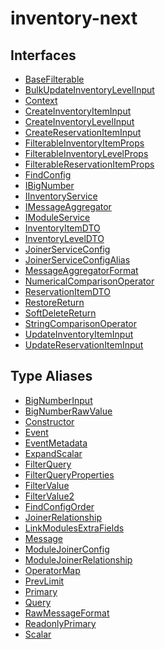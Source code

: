 
# inventory-next

## Interfaces

- [BaseFilterable](../../inventory_next/interfaces/inventory_next.BaseFilterable/page.mdx)
- [BulkUpdateInventoryLevelInput](../../inventory_next/interfaces/inventory_next.BulkUpdateInventoryLevelInput/page.mdx)
- [Context](../../inventory_next/interfaces/inventory_next.Context/page.mdx)
- [CreateInventoryItemInput](../../inventory_next/interfaces/inventory_next.CreateInventoryItemInput/page.mdx)
- [CreateInventoryLevelInput](../../inventory_next/interfaces/inventory_next.CreateInventoryLevelInput/page.mdx)
- [CreateReservationItemInput](../../inventory_next/interfaces/inventory_next.CreateReservationItemInput/page.mdx)
- [FilterableInventoryItemProps](../../inventory_next/interfaces/inventory_next.FilterableInventoryItemProps/page.mdx)
- [FilterableInventoryLevelProps](../../inventory_next/interfaces/inventory_next.FilterableInventoryLevelProps/page.mdx)
- [FilterableReservationItemProps](../../inventory_next/interfaces/inventory_next.FilterableReservationItemProps/page.mdx)
- [FindConfig](../../inventory_next/interfaces/inventory_next.FindConfig/page.mdx)
- [IBigNumber](../../inventory_next/interfaces/inventory_next.IBigNumber/page.mdx)
- [IInventoryService](../../inventory_next/interfaces/inventory_next.IInventoryService/page.mdx)
- [IMessageAggregator](../../inventory_next/interfaces/inventory_next.IMessageAggregator/page.mdx)
- [IModuleService](../../inventory_next/interfaces/inventory_next.IModuleService/page.mdx)
- [InventoryItemDTO](../../inventory_next/interfaces/inventory_next.InventoryItemDTO/page.mdx)
- [InventoryLevelDTO](../../inventory_next/interfaces/inventory_next.InventoryLevelDTO/page.mdx)
- [JoinerServiceConfig](../../inventory_next/interfaces/inventory_next.JoinerServiceConfig/page.mdx)
- [JoinerServiceConfigAlias](../../inventory_next/interfaces/inventory_next.JoinerServiceConfigAlias/page.mdx)
- [MessageAggregatorFormat](../../inventory_next/interfaces/inventory_next.MessageAggregatorFormat/page.mdx)
- [NumericalComparisonOperator](../../inventory_next/interfaces/inventory_next.NumericalComparisonOperator/page.mdx)
- [ReservationItemDTO](../../inventory_next/interfaces/inventory_next.ReservationItemDTO/page.mdx)
- [RestoreReturn](../../inventory_next/interfaces/inventory_next.RestoreReturn/page.mdx)
- [SoftDeleteReturn](../../inventory_next/interfaces/inventory_next.SoftDeleteReturn/page.mdx)
- [StringComparisonOperator](../../inventory_next/interfaces/inventory_next.StringComparisonOperator/page.mdx)
- [UpdateInventoryItemInput](../../inventory_next/interfaces/inventory_next.UpdateInventoryItemInput/page.mdx)
- [UpdateReservationItemInput](../../inventory_next/interfaces/inventory_next.UpdateReservationItemInput/page.mdx)

## Type Aliases

- [BigNumberInput](../../inventory_next/types/inventory_next.BigNumberInput/page.mdx)
- [BigNumberRawValue](../../inventory_next/types/inventory_next.BigNumberRawValue/page.mdx)
- [Constructor](../../inventory_next/types/inventory_next.Constructor/page.mdx)
- [Event](../../inventory_next/types/inventory_next.Event/page.mdx)
- [EventMetadata](../../inventory_next/types/inventory_next.EventMetadata/page.mdx)
- [ExpandScalar](../../inventory_next/types/inventory_next.ExpandScalar/page.mdx)
- [FilterQuery](../../inventory_next/types/inventory_next.FilterQuery/page.mdx)
- [FilterQueryProperties](../../inventory_next/types/inventory_next.FilterQueryProperties/page.mdx)
- [FilterValue](../../inventory_next/types/inventory_next.FilterValue/page.mdx)
- [FilterValue2](../../inventory_next/types/inventory_next.FilterValue2/page.mdx)
- [FindConfigOrder](../../inventory_next/types/inventory_next.FindConfigOrder/page.mdx)
- [JoinerRelationship](../../inventory_next/types/inventory_next.JoinerRelationship/page.mdx)
- [LinkModulesExtraFields](../../inventory_next/types/inventory_next.LinkModulesExtraFields/page.mdx)
- [Message](../../inventory_next/types/inventory_next.Message/page.mdx)
- [ModuleJoinerConfig](../../inventory_next/types/inventory_next.ModuleJoinerConfig/page.mdx)
- [ModuleJoinerRelationship](../../inventory_next/types/inventory_next.ModuleJoinerRelationship/page.mdx)
- [OperatorMap](../../inventory_next/types/inventory_next.OperatorMap/page.mdx)
- [PrevLimit](../../inventory_next/types/inventory_next.PrevLimit/page.mdx)
- [Primary](../../inventory_next/types/inventory_next.Primary/page.mdx)
- [Query](../../inventory_next/types/inventory_next.Query/page.mdx)
- [RawMessageFormat](../../inventory_next/types/inventory_next.RawMessageFormat/page.mdx)
- [ReadonlyPrimary](../../inventory_next/types/inventory_next.ReadonlyPrimary/page.mdx)
- [Scalar](../../inventory_next/types/inventory_next.Scalar/page.mdx)
